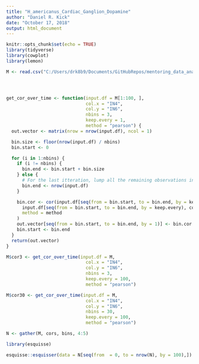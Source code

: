 ```yaml
---
title: "H_americanus_Cardiac_Ganglion_Dopamine"
author: "Daniel R. Kick"
date: "October 17, 2018"
output: html_document
---
```


```r
knitr::opts_chunk$set(echo = TRUE)
library(tidyverse)
library(cowplot)
library(lemon)


```

```r
M <- read.csv("C:/Users/drk8b9/Documents/GitHubRepos/mentoring_data_analysis/Abby/Data/Test.corr.csv")




get_cor_over_time <- function(input.df = M[1:100, ],
                              col.x = "IN4",
                              col.y = "IN6",
                              nbins = 3,
                              keep.every = 1,
                              method = "pearson") {
  out.vector <- matrix(nrow = nrow(input.df), ncol = 1)

  bin.size <- floor(nrow(input.df) / nbins)
  bin.start <- 0

  for (i in 1:nbins) {
    if (i != nbins) {
      bin.end <- bin.start + bin.size
    } else {
      # For the last itteration, lump all the remaining observations into the last bin. This of course can result in the final bin being (2x-1) instead of x.
      bin.end <- nrow(input.df)
    }

    bin.cor <- cor(input.df[seq(from = bin.start, to = bin.end, by = keep.every), col.x],
      input.df[seq(from = bin.start, to = bin.end, by = keep.every), col.y],
      method = method
    )
    out.vector[seq(from = bin.start, to = bin.end, by = 1)] <- bin.cor
    bin.start <- bin.end
  }
  return(out.vector)
}

M$cor3 <- get_cor_over_time(input.df = M,
                              col.x = "IN4",
                              col.y = "IN6",
                              nbins = 3,
                              keep.every = 100,
                              method = "pearson")

M$cor30 <- get_cor_over_time(input.df = M,
                              col.x = "IN4",
                              col.y = "IN6",
                              nbins = 30,
                              keep.every = 100,
                              method = "pearson")
```

```r
N <- gather(M, cors, bins, 4:5)

library(esquisse)

esquisse::esquisser(data = N[seq(from  = 0, to = nrow(N), by = 100),])
```


